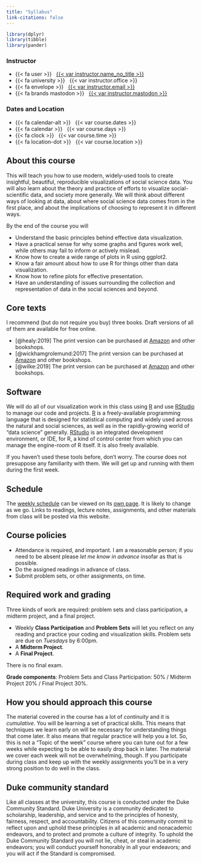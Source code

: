 ```yaml
---
title: "Syllabus"
link-citations: false
---
```



```r
library(dplyr)
library(tibble)
library(pander)
```

::: {.container .course-details .course-details-smaller}

::: {.row}

::: {.col-sm-6}

### Instructor

- {{< fa user >}} &nbsp; [{{< var instructor.name_no_title >}}]({{< var instructor.url >}})
- {{< fa university >}} &nbsp; {{< var instructor.office >}}
- {{< fa envelope >}} &nbsp; <a href="mailto:{{< var instructor.email >}}">{{< var instructor.email >}}</a>
- {{< fa brands mastodon >}} &nbsp; [{{< var instructor.mastodon >}}](https://mastodon.social/{{< var instructor.mastodon >}})
:::

::: {.col-sm-6}

### Dates and Location

- {{< fa calendar-alt >}} &nbsp; {{< var course.dates >}}
- {{< fa calendar >}} &nbsp; {{< var course.days >}}
- {{< fa clock >}} &nbsp; {{< var course.time >}}
- {{< fa location-dot >}} &nbsp; {{< var course.location >}}
:::

:::

:::




## About this course

This will teach you how to use modern, widely-used tools to create insightful, beautiful, reproducible visualizations of social science data. You will also learn about the theory and practice of efforts to visualize social-scientific data, and society more generally. We will think about different ways of looking at data, about where social science data comes from in the first place, and about the implications of choosing to represent it in different ways.

By the end of the course you will

- Understand the basic principles behind effective data visualization.
- Have a practical sense for why some graphs and figures work well,
  while others may fail to inform or actively mislead.
- Know how to create a wide range of plots in R using ggplot2.
- Know a fair amount about how to use R for things other than data visualization.
- Know how to refine plots for effective presentation.
- Have an understanding of issues surrounding the collection and
  representation of data in the social sciences and beyond.

## Core texts

I recommend (but do not require you buy) three books. Draft versions of all of them are available for free online. 

- [@healy:2019] The print version can be purchased at [Amazon](https://amzn.to/2vfAixM) and other bookshops.
- [@wickhamgrolemund:2017] The print version can be purchased at [Amazon](https://www.amazon.com/R-Data-Science-Hadley-Wickham/dp/1491910399/) and other bookshops.
- [@wilke:2019] The print version can be purchased at [Amazon](https://www.amazon.com/gp/product/1492031089) and other bookshops.

## Software

We will do all of our visualization work in this class using [R](https://cran.r-project.org/) and use  [RStudio](https://www.rstudio.com/) to manage our code and projects. [R](https://cran.r-project.org/) is a freely-available programming language that is designed for statistical computing and widely used across the natural and social sciences, as well as in the rapidly-growing world of "data science" generally. [RStudio](https://www.rstudio.com/) is an integrated development environment, or IDE, for R, a kind of control center from which you can manage the engine-room of R itself. It is also freely available. 

If you haven't used these tools before, don't worry. The course does not presuppose any familiarity with them. We will get up and running with them during the first week. 

## Schedule

The [weekly schedule](/schedule/) can be viewed on its [own page](/schedule/). It is likely to change as we go. Links to readings, lecture notes, assignments, and other materials from class will be posted via this website. 
 
## Course policies

- Attendance is required, and important. I am a reasonable person; if you need to be absent please _let me know in advance_ insofar as that is possible.
- Do the assigned readings in advance of class. 
- Submit problem sets, or other assignments, on time. 

## Required work and grading

Three kinds of work are required: problem sets and class participation, a midterm project, and a final project. 

- Weekly **Class Participation** and **Problem Sets** will let you reflect on any reading and practice your coding and visualization skills. Problem sets are due on _Tuesdays_ by 6:00pm.
- A **Midterm Project**. 
- A **Final Project**.  

There is no final exam.

**Grade components**: Problem Sets and Class Participation: 50% / Midterm Project 20% / Final Project 30%.

## How you should approach this course

The material covered in the course has a lot of _continuity_ and it is _cumulative_. You will be learning a set of practical skills. This means that techniques we learn early on will be necessary for understanding things that come later. It also means that regular practice will help you a lot. So, this is not a "Topic of the week" course where you can tune out for a few weeks while expecting to be able to easily drop back in later. The material we cover each week will not be overwhelming, though. If you participate during class and keep up with the weekly assignments you'll be in a very strong position to do well in the class. 

## Duke community standard

Like all classes at the university, this course is conducted under the Duke Community Standard. Duke University is a community dedicated to scholarship, leadership, and service and to the principles of honesty, fairness, respect, and accountability. Citizens of this community commit to reflect upon and uphold these principles in all academic and nonacademic endeavors, and to protect and promote a culture of integrity. To uphold the Duke Community Standard you will not lie, cheat, or steal in academic endeavors; you will conduct yourself honorably in all your endeavors; and you will act if the Standard is compromised.
